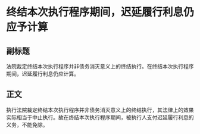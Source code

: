 # 终结本次执行程序期间，迟延履行利息仍应予计算
## 副标题
法院裁定终结本次执行程序并非债务消灭意义上的终结执行。在终结本次执行程序期间，迟延履行利息仍应计算。
## 正文
执行法院裁定终结本次执行程序并非债务消灭意义上的终结执行，其法律上的效果实际相当于中止执行。故在终结本次执行程序期间，被执行人支付迟延履行利息的义务，不能免除。